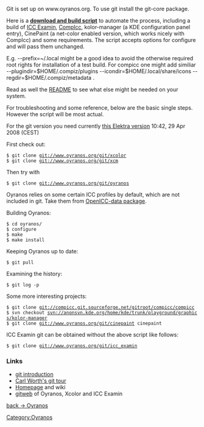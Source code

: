 Git is set up on www.oyranos.org. To use git install the git-core package.

Here is a [http://www.oyranos.org/scm?p=icc_examin.git;a=blob_plain;f=icc_examin-build.sh;hb=HEAD '''download and build script'''] to automate the process, including a build of [[ICC Examin]], [http://compicc.sf.net CompIcc], kolor-manager (a KDE configuration panel entry), CinePaint (a net-color enabled version, which works nicely with CompIcc) and some requirements. The script accepts options for configure and will pass them unchanged.

E.g. --prefix=~/.local  might be a good idea to avoid the otherwise required root rights for installation of a test build. For compicc one might add similiar --plugindir=$HOME/.compiz/plugins --icondir=$HOME/.local/share/icons --regdir=$HOME/.compiz/metadata .

Read as well the [http://www.oyranos.org/scm?p=oyranos.git;a=blob_plain;f=README;hb=HEAD README] to see what else might be needed on your system.

For troubleshooting and some reference, below are the basic single steps. However the script will be most actual.

For the git version you need currently [http://www.markus-raab.org/ftp/elektra-0.7.0.tar.gz this Elektra version] 10:42, 29 Apr 2008 (CEST)

First check out:
 $ git clone git://www.oyranos.org/git/xcolor
 $ git clone git://www.oyranos.org/git/xcm

Then try with
 $ git clone git://www.oyranos.org/git/oyranos

Oyranos relies on some certain ICC profiles by default, which are not included in git. Take them from [https://sourceforge.net/projects/openicc/files/OpenICC-Profiles OpenICC-data package].

Building Oyranos:
 $ cd oyranos/
 $ configure
 $ make
 $ make install

Keeping Oyranos up to date:
 $ git pull

Examining the history:
 $ git log -p


Some more interesting projects:
 $ git clone git://compicc.git.sourceforge.net/gitroot/compicc/compicc
 $ svn checkout svn://anonsvn.kde.org/home/kde/trunk/playground/graphics/kolor-manager
 $ git clone git://www.oyranos.org/git/cinepaint cinepaint

ICC Examin git can be obtained without the above script like follows:
 $ git clone git://www.oyranos.org/git/icc_examin

=== Links ===
* [http://www.kernel.org/pub/software/scm/git/docs/user-manual.html#git-quick-start git introduction]
* [http://cworth.org/hgbook-git/tour/ Carl Worth's git tour]
* [http://git.or.cz/ Homepage] and wiki
* [http://www.oyranos.org/scm gitweb] of Oyranos, Xcolor and ICC Examin

[[Oyranos|back -> Oyranos]]
[[Category:Oyranos]]